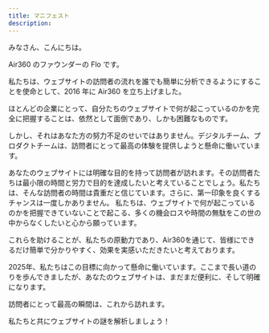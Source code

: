 ```yaml
---
title: マニフェスト
description:
---
```


みなさん、こんにちは。

Air360 のファウンダーの Flo です。

私たちは、ウェブサイトの訪問者の流れを誰でも簡単に分析できるようにすることを使命として、2016 年に Air360 を立ち上げました。

ほとんどの企業にとって、自分たちのウェブサイトで何が起こっているのかを完全に把握することは、依然として面倒であり、しかも困難なものです。

しかし、それはあなた方の努力不足のせいではありません。デジタルチーム、プロダクトチームは、訪問者にとって最高の体験を提供しようと懸命に働いています。

あなたのウェブサイトには明確な目的を持って訪問者が訪れます。その訪問者たちは最小限の時間と労力で目的を達成したいと考えていることでしょう。私たちは、そんな訪問者の時間は貴重だと信じています。さらに、第一印象を良くするチャンスは一度しかありません。
私たちは、ウェブサイトで何が起こっているのかを把握できていないことで起こる、多くの機会ロスや時間の無駄をこの世の中からなくしたいと心から願っています。

これらを助けることが、私たちの原動力であり、Air360を通じて、皆様にできるだけ簡単で分かりやすく、効果を実感いただきたいと考えております。

2025年、私たちはこの目標に向かって懸命に働いています。ここまで長い道のりを歩んできましたが、あなたのウェブサイトは、まだまだ便利に、そして明確になります。

訪問者にとって最高の瞬間は、これから訪れます。

私たちと共にウェブサイトの謎を解析しましょう！

<Signature />
